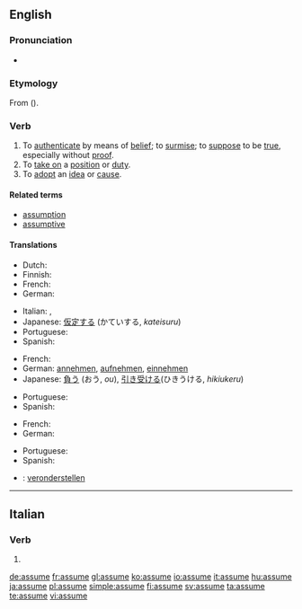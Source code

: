 ==English==

===Pronunciation===
* {{audio|en-us-assume.ogg|Audio (US)}}

===Etymology===
From {{L.}} {{term|assumere|lang=la}} ({{prefix|ad|sumere|lang=la}}).

===Verb===
{{en-verb|assum|ing}}

# To [[authenticate]] by means of [[belief]]; to [[surmise]]; to [[suppose]] to be [[true]], especially without [[proof]].
# To [[take on]] a [[position]] or [[duty]].
# To [[adopt]] an [[idea]] or [[cause]].

====Related terms====
* [[assumption]]
* [[assumptive]]

====Translations====
{{trans-top|authenticate by means of belief}}
* Dutch: {{t+|nl|aannemen}}
* Finnish: {{t+|fi|olettaa}}
* French: {{t+|fr|assumer}}
* German: {{t+|de|annehmen}}
{{trans-mid}}
* Italian: {{t-|it|presupporre}}, {{t+|it|ritenere}}
* Japanese: [[仮定する]] (かていする, ''kateisuru'')
* Portuguese: {{t+|pt|supor}}
* Spanish: {{t-|es|suponer}}
{{trans-bottom}}

{{trans-top|take on a position}}
* French: {{t+|fr|assumer}}
* German: [[annehmen]], [[aufnehmen]], [[einnehmen]]
* Japanese: [[負う]] (おう, ''ou''), [[引き受ける]](ひきうける, ''hikiukeru'')
{{trans-mid}}
* Portuguese: {{t-|pt|assumir}}
* Spanish: {{t-|es|asumir}}
{{trans-bottom}}

{{trans-top|adopt an idea}}
* French: {{t+|fr|assumer}}
* German: {{t+|de|annehmen}}
{{trans-mid}}
* Portuguese: {{t+|pt|admitir}}
* Spanish: {{t-|es|asumir}}
{{trans-bottom}}

{{checktrans-top}}
* {{ttbc|Dutch}}: [[veronderstellen]]
{{checktrans-bottom}}

----

==Italian==

===Verb===
{{infl|it|verb form}}

# {{form of|[[third-person|Third-person]] [[singular]] [[present tense]]|[[assumere#Italian|assumere]]|lang=Italian}}

[[de:assume]]
[[fr:assume]]
[[gl:assume]]
[[ko:assume]]
[[io:assume]]
[[it:assume]]
[[hu:assume]]
[[ja:assume]]
[[pl:assume]]
[[simple:assume]]
[[fi:assume]]
[[sv:assume]]
[[ta:assume]]
[[te:assume]]
[[vi:assume]]